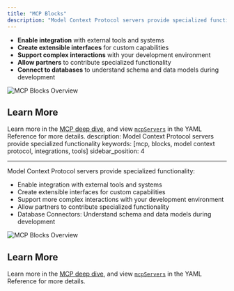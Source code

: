 ```yaml
---
title: "MCP Blocks"
description: "Model Context Protocol servers provide specialized functionality:"
---
```


* **Enable integration** with external tools and systems
* **Create extensible interfaces** for custom capabilities
* **Support complex interactions** with your development environment
* **Allow partners** to contribute specialized functionality
* **Connect to databases** to understand schema and data models during development

![MCP Blocks Overview](/images/customization/images/mcp-blocks-overview-c9a104f9b586779c156f9cf34da197c2.png)

## Learn More[​](#learn-more "Direct link to Learn More")

Learn more in the [MCP deep dive](/customization/mcp-tools), and view [`mcpServers`](/reference#mcpservers) in the YAML Reference for more details. description: Model Context Protocol servers provide specialized functionality keywords: \[mcp, blocks, model context protocol, integrations, tools] sidebar\_position: 4

***

Model Context Protocol servers provide specialized functionality:

* Enable integration with external tools and systems
* Create extensible interfaces for custom capabilities
* Support more complex interactions with your development environment
* Allow partners to contribute specialized functionality
* Database Connectors: Understand schema and data models during development

![MCP Blocks Overview](/images/customization/images/mcp-blocks-overview-c9a104f9b586779c156f9cf34da197c2.png)

## Learn More[​](#learn-more-1 "Direct link to Learn More")

Learn more in the [MCP deep dive](/customization/mcp-tools), and view [`mcpServers`](/reference#mcpservers) in the YAML Reference for more details.

